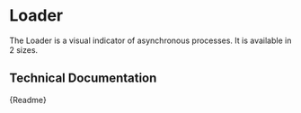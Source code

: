 

<Meta title="Components/Loader" component={CmLoader} />

# Loader

The Loader is a visual indicator of asynchronous processes. It is available in 2 sizes.

<Canvas>
	<CmLoader />
	<CmLoader size="small" />
</Canvas>

## Technical Documentation

<Description>{Readme}</Description>
